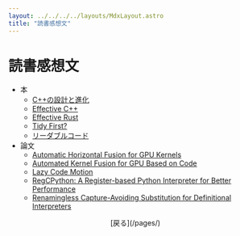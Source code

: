 ```yaml
---
layout: ../../../../layouts/MdxLayout.astro
title: "読書感想文"
---
```


# 読書感想文

- 本
  - [C++の設計と進化](./books/d-and-e/)
  - [Effective C++](./books/effective-cpp/)
  - [Effective Rust](./books/effective-rust/)
  - [Tidy First?](./books/tidy-first/)
  - [リーダブルコード](./books/readable-code/)
- 論文
  - [Automatic Horizontal Fusion for GPU Kernels](./papers/ahffgk/)
  - [Automated Kernel Fusion for GPU Based on Code](./papers/kfcm/)
  - [Lazy Code Motion](./papers/lcm/)
  - [RegCPython: A Register-based Python Interpreter for Better Performance](./papers/regcpython/)
  - [Renamingless Capture-Avoiding Substitution for Definitional Interpreters](./papers/rcsfdi/)

<div style="text-align: center">
  [戻る](/pages/)
</div>
